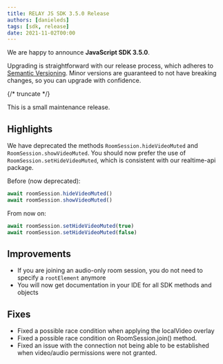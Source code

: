 ```yaml
---
title: RELAY JS SDK 3.5.0 Release
authors: [danieleds]
tags: [sdk, release]
date: 2021-11-02T00:00
---
```


We are happy to announce **JavaScript SDK 3.5.0**.

Upgrading is straightforward with our release process, which adheres to [Semantic Versioning](https://semver.org/).
Minor versions are guaranteed to not have breaking changes, so you can upgrade with confidence.

<ReleaseCard library="@signalwire/js" version="3.5.0" releaseType="minor"/>


{/* truncate */}

This is a small maintenance release.

## Highlights

We have deprecated the methods `RoomSession.hideVideoMuted` and `RoomSession.showVideoMuted`. You should now prefer the use of `RoomSession.setHideVideoMuted`, which is consistent with our realtime-api package.

Before (now deprecated):
```javascript
await roomSession.hideVideoMuted()
await roomSession.showVideoMuted()
```

From now on:
```javascript
await roomSession.setHideVideoMuted(true)
await roomSession.setHideVideoMuted(false)
```

## Improvements

 - If you are joining an audio-only room session, you do not need to specify a `rootElement` anymore
 - You will now get documentation in your IDE for all SDK methods and objects

## Fixes

 - Fixed a possible race condition when applying the localVideo overlay
 - Fixed a possible race condition on RoomSession.join() method.
 - Fixed an issue with the connection not being able to be established when video/audio permissions were not granted.